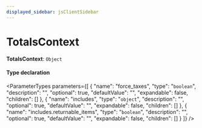 ```yaml
---
displayed_sidebar: jsClientSidebar
---
```



# TotalsContext

 **TotalsContext**: `Object`

#### Type declaration

<ParameterTypes parameters={[
  {
    "name": "force_taxes",
    "type": "`boolean`",
    "description": "",
    "optional": true,
    "defaultValue": "",
    "expandable": false,
    "children": []
  },
  {
    "name": "includes",
    "type": "`object`",
    "description": "",
    "optional": true,
    "defaultValue": "",
    "expandable": false,
    "children": []
  },
  {
    "name": "includes.returnable_items",
    "type": "`boolean`",
    "description": "",
    "optional": true,
    "defaultValue": "",
    "expandable": false,
    "children": []
  }
]} />

